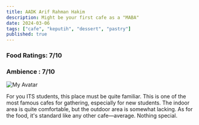 ```yaml
---
title: AADK Arif Rahman Hakim
description: Might be your first cafe as a "MABA"
date: 2024-03-06
tags: ["cafe", "keputih", "dessert", "pastry"]
published: true
---
```


### Food Ratings: 7/10
### Ambience : 7/10

![My Avatar](/avatar.png)

For you ITS students, this place must be quite familiar. This is one of the most famous cafes for gathering, especially for new students. The indoor area is quite comfortable, but the outdoor area is somewhat lacking. As for the food, it's standard like any other cafe—average. Nothing special.
